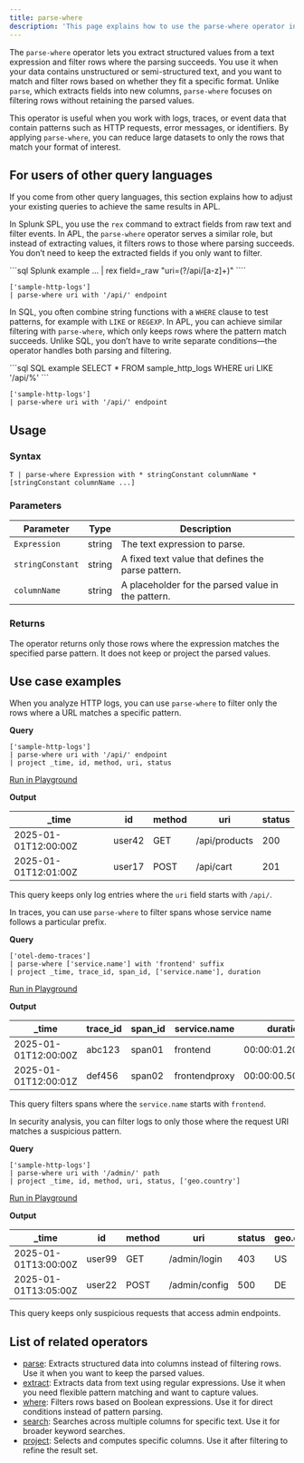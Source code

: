 ```yaml
---
title: parse-where
description: 'This page explains how to use the parse-where operator in APL.'
---
```


The `parse-where` operator lets you extract structured values from a text expression and filter rows where the parsing succeeds. You use it when your data contains unstructured or semi-structured text, and you want to match and filter rows based on whether they fit a specific format. Unlike `parse`, which extracts fields into new columns, `parse-where` focuses on filtering rows without retaining the parsed values.

This operator is useful when you work with logs, traces, or event data that contain patterns such as HTTP requests, error messages, or identifiers. By applying `parse-where`, you can reduce large datasets to only the rows that match your format of interest.

## For users of other query languages

If you come from other query languages, this section explains how to adjust your existing queries to achieve the same results in APL.

<AccordionGroup>
<Accordion title="Splunk SPL users">

In Splunk SPL, you use the `rex` command to extract fields from raw text and filter events. In APL, the `parse-where` operator serves a similar role, but instead of extracting values, it filters rows to those where parsing succeeds. You don’t need to keep the extracted fields if you only want to filter.

<CodeGroup>
```sql Splunk example
... | rex field=_raw "uri=(?<endpoint>/api/[a-z]+)"
````

```kusto APL equivalent
['sample-http-logs']
| parse-where uri with '/api/' endpoint
```

</CodeGroup>

</Accordion>
<Accordion title="ANSI SQL users">

In SQL, you often combine string functions with a `WHERE` clause to test patterns, for example with `LIKE` or `REGEXP`. In APL, you can achieve similar filtering with `parse-where`, which only keeps rows where the pattern match succeeds. Unlike SQL, you don’t have to write separate conditions—the operator handles both parsing and filtering.

<CodeGroup>
```sql SQL example
SELECT *
FROM sample_http_logs
WHERE uri LIKE '/api/%'
```

```kusto APL equivalent
['sample-http-logs']
| parse-where uri with '/api/' endpoint
```

</CodeGroup>

</Accordion>
</AccordionGroup>

## Usage

### Syntax

```kusto
T | parse-where Expression with * stringConstant columnName * [stringConstant columnName ...]
```

### Parameters

| Parameter        | Type   | Description                                        |
| ---------------- | ------ | -------------------------------------------------- |
| `Expression`     | string | The text expression to parse.                      |
| `stringConstant` | string | A fixed text value that defines the parse pattern. |
| `columnName`     | string | A placeholder for the parsed value in the pattern. |

### Returns

The operator returns only those rows where the expression matches the specified parse pattern. It does not keep or project the parsed values.

## Use case examples

<Tabs>
<Tab title="Log analysis">

When you analyze HTTP logs, you can use `parse-where` to filter only the rows where a URL matches a specific pattern.

**Query**

```kusto
['sample-http-logs']
| parse-where uri with '/api/' endpoint
| project _time, id, method, uri, status
```

[Run in Playground](https://play.axiom.co/axiom-play-qf1k/query?initForm=%7B%22apl%22%3A%22%5B'sample-http-logs'%5D%20%7C%20parse-where%20uri%20with%20'/api/'%20endpoint%20%7C%20project%20_time%2C%20id%2C%20method%2C%20uri%2C%20status%22%7D)

**Output**

| _time               | id     | method | uri           | status |
| -------------------- | ------ | ------ | ------------- | ------ |
| 2025-01-01T12:00:00Z | user42 | GET    | /api/products | 200    |
| 2025-01-01T12:01:00Z | user17 | POST   | /api/cart     | 201    |

This query keeps only log entries where the `uri` field starts with `/api/`.

</Tab>
<Tab title="OpenTelemetry traces">

In traces, you can use `parse-where` to filter spans whose service name follows a particular prefix.

**Query**

```kusto
['otel-demo-traces']
| parse-where ['service.name'] with 'frontend' suffix
| project _time, trace_id, span_id, ['service.name'], duration
```

[Run in Playground](https://play.axiom.co/axiom-play-qf1k/query?initForm=%7B%22apl%22%3A%22%5B'otel-demo-traces'%5D%20%7C%20parse-where%20%5B'service.name'%5D%20with%20'frontend'%20suffix%20%7C%20project%20_time%2C%20trace_id%2C%20span_id%2C%20%5B'service.name'%5D%2C%20duration%22%7D)

**Output**

| _time               | trace_id | span_id | service.name  | duration         |
| -------------------- | --------- | -------- | ------------- | ---------------- |
| 2025-01-01T12:00:00Z | abc123    | span01   | frontend      | 00:00:01.2000000 |
| 2025-01-01T12:00:01Z | def456    | span02   | frontendproxy | 00:00:00.5000000 |

This query filters spans where the `service.name` starts with `frontend`.

</Tab>
<Tab title="Security logs">

In security analysis, you can filter logs to only those where the request URI matches a suspicious pattern.

**Query**

```kusto
['sample-http-logs']
| parse-where uri with '/admin/' path
| project _time, id, method, uri, status, ['geo.country']
```

[Run in Playground](https://play.axiom.co/axiom-play-qf1k/query?initForm=%7B%22apl%22%3A%22%5B'sample-http-logs'%5D%20%7C%20parse-where%20uri%20with%20'/admin/'%20path%20%7C%20project%20_time%2C%20id%2C%20method%2C%20uri%2C%20status%2C%20%5B'geo.country'%5D%22%7D)

**Output**

| _time               | id     | method | uri           | status | geo.country |
| -------------------- | ------ | ------ | ------------- | ------ | ----------- |
| 2025-01-01T13:00:00Z | user99 | GET    | /admin/login  | 403    | US          |
| 2025-01-01T13:05:00Z | user22 | POST   | /admin/config | 500    | DE          |

This query keeps only suspicious requests that access admin endpoints.

</Tab>
</Tabs>

## List of related operators

- [parse](/apl/tabular-operators/parse-operator): Extracts structured data into columns instead of filtering rows. Use it when you want to keep the parsed values.
- [extract](/apl/scalar-functions/extract-function): Extracts data from text using regular expressions. Use it when you need flexible pattern matching and want to capture values.
- [where](/apl/tabular-operators/where-operator): Filters rows based on Boolean expressions. Use it for direct conditions instead of pattern parsing.
- [search](/apl/tabular-operators/search-operator): Searches across multiple columns for specific text. Use it for broader keyword searches.
- [project](/apl/tabular-operators/project-operator): Selects and computes specific columns. Use it after filtering to refine the result set.
